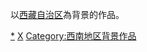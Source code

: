 以[[西藏自治区|西藏自治区]]為背景的作品。

{{中國行政區劃分類導航|背景作品}}

[[Category:西藏文化|*]]
[[Category:中國各省背景作品‎|X]]
[[Category:西南地区背景作品|Category:西南地区背景作品]]